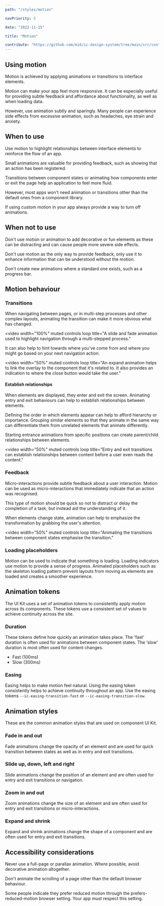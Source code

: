 ```yaml
---
path: "/styles/motion"

navPriority: 5

date: "2022-11-15"

title: "Motion"

contribute: "https://github.com/mi6/ic-design-system/tree/main/src/content/structured/styles/motion.mdx"
---
```



## Using motion

Motion is achieved by applying animations or transitions to interface elements.

Motion can make your app feel more responsive. It can be especially useful for providing subtle feedback and affordance about functionality, as well as when loading data.

However, use animation subtly and sparingly. Many people can experience side effects from excessive animation, such as headaches, eye strain and anxiety.

## When to use

Use motion to highlight relationships between interface elements to reinforce the flow of an app.

Small animations are valuable for providing feedback, such as showing that an action has been registered.

Transitions between component states or animating how components enter or exit the page help an application to feel more fluid.

However, most apps won't need animation or transitions other than the default ones from a component library.

If using custom motion in your app always provide a way to turn off animations.

## When not to use

Don't use motion or animation to add decorative or fun elements as these can be distracting and can cause people more severe side effects.

Don't use motion as the only way to provide feedback, only use it to enhance information that can be understood without the motion.

Don't create new animations where a standard one exists, such as a progress bar.

## Motion behaviour

### Transitions

When navigating between pages, or in multi-step processes and other complex layouts, animating the transition can make it more obvious what has changed.

<video
  width="100%"
  muted
  controls
  loop
  title="A slide and fade animation used to highlight navigation through a multi-stepped process."
>
  <source src={motionVid1} type="video/mp4" />
</video>

It can also help to hint towards where you've come from and where you might go based on your next navigation action.

<video
  width="50%"
  muted
  controls
  loop
  title="An expand animation helps to link the overlay to the component that it's related to. It also provides an indication to where the close button would take the user."
>
  <source src={motionVid2} type="video/mp4" />
</video>

#### Establish relationships

When elements are displayed, they enter and exit the screen. Animating entry and exit behaviours can help to establish relationships between elements.

Defining the order in which elements appear can help to afford hierarchy or importance. Grouping similar elements so that they animate in the same way can differentiate them from unrelated elements that animate differently.

Starting entrance animations from specific positions can create parent/child relationships between elements.

<video
  width="50%"
  muted
  controls
  loop
  title="Entry and exit transitions can establish relationships between content before a user even reads the content."
>
  <source src={motionVid3} type="video/mp4" />
</video>

### Feedback

Micro-interactions provide subtle feedback about a user interaction. Motion can be used as micro-interactions that immediately indicate that an action was recognised.

This type of motion should be quick so not to distract or delay the completion of a task, but instead aid the understanding of it.

When elements change state, animation can help to emphasize the transformation by grabbing the user's attention.

<video
  width="50%"
  muted
  controls
  loop
  title="Animating the transitions between component states emphasise the transition."
>
  <source src={motionVid4} type="video/mp4" />
</video>

### Loading placeholders

Motion can be used to indicate that something is loading. Loading indicators use motion to provide a sense of progress. Animated placeholders such as the skeleton loading pattern prevent layouts from moving as elements are loaded and creates a smoother experience.

## Animation tokens

The UI Kit uses a set of animation tokens to consistently apply motion across its components. These tokens use a consistent set of values to achieve continuity across the site.

### Duration

These tokens define how quickly an animation takes place. The 'fast' duration is often used for animations between component states. The ‘slow' duration is most often used for content changes.

- Fast (100ms)
- Slow (300ms)

### Easing

Easing helps to make motion feel natural. Using the easing token consistently helps to achieve continuity throughout an app. Use the easing tokens `--ic-easing-transition-fast` or `--ic-easing-transition-slow`.

## Animation styles

These are the common animation styles that are used on component UI Kit.

### Fade in and out

Fade animations change the opacity of an element and are used for quick transition between states as well as in entry and exit transitions.

### Slide up, down, left and right

Slide animations change the position of an element and are often used for entry and exit transitions or navigation.

### Zoom in and out

Zoom animations change the size of an element and are often used for entry and exit transitions or micro-interactions.

### Expand and shrink

Expand and shrink animations change the shape of a component and are often used for entry and exit transitions.

## Accessibility considerations

Never use a full-page or parallax animation. Where possible, avoid decorative animation altogether.

Don't animate the scrolling of a page other than the default browser behaviour.

Some people indicate they prefer reduced motion through the prefers-reduced-motion browser setting. Your app must respect this setting.
